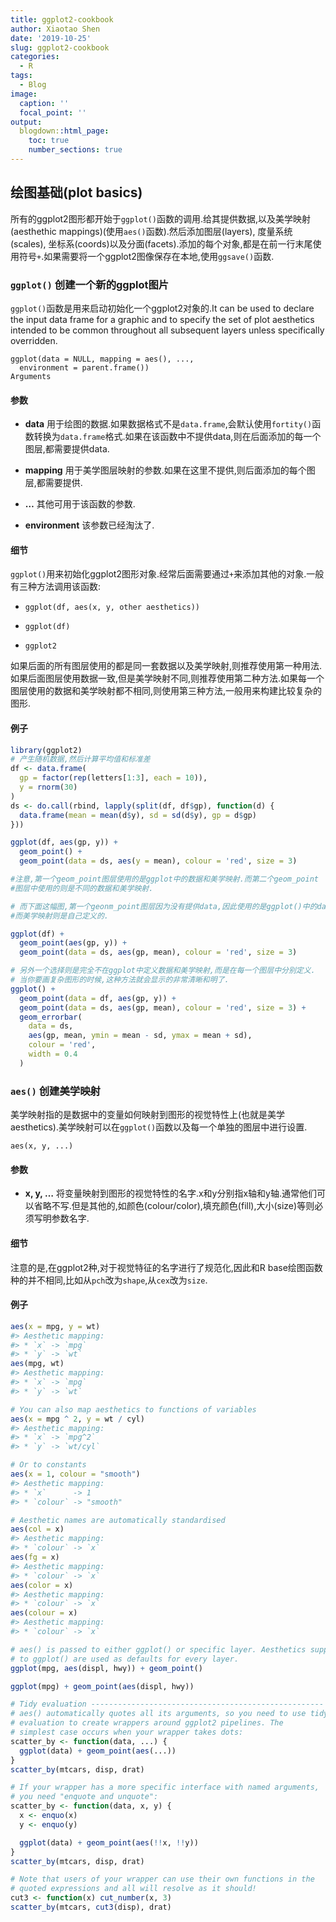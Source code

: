 ```yaml
---
title: ggplot2-cookbook
author: Xiaotao Shen
date: '2019-10-25'
slug: ggplot2-cookbook
categories:
  - R
tags:
  - Blog
image:
  caption: ''
  focal_point: ''
output:
  blogdown::html_page:
    toc: true
    number_sections: true
---
```


## 绘图基础(plot basics)

所有的ggplot2图形都开始于`ggplot()`函数的调用.给其提供数据,以及美学映射(aesthethic mappings)(使用`aes()`函数).然后添加图层(layers), 度量系统(scales), 坐标系(coords)以及分面(facets).添加的每个对象,都是在前一行末尾使用符号`+`.如果需要将一个ggplot2图像保存在本地,使用`ggsave()`函数.

### `ggplot()` 创建一个新的ggplot图片

`ggplot()`函数是用来启动初始化一个ggplot2对象的.It can be used to declare the input data frame for a graphic and to specify the set of plot aesthetics intended to be common throughout all subsequent layers unless specifically overridden.

```
ggplot(data = NULL, mapping = aes(), ...,
  environment = parent.frame())
Arguments
```

#### 参数

* **data** 用于绘图的数据.如果数据格式不是`data.frame`,会默认使用`fortity()`函数转换为`data.frame`格式.如果在该函数中不提供data,则在后面添加的每一个图层,都需要提供data.

* **mapping** 用于美学图层映射的参数.如果在这里不提供,则后面添加的每个图层,都需要提供.

* **...** 其他可用于该函数的参数.

* **environment** 该参数已经淘汰了.

#### 细节

`ggplot()`用来初始化ggplot2图形对象.经常后面需要通过`+`来添加其他的对象.一般有三种方法调用该函数:

* `ggplot(df, aes(x, y, other aesthetics))`

* `ggplot(df)`

* `ggplot2`

如果后面的所有图层使用的都是同一套数据以及美学映射,则推荐使用第一种用法.如果后面图层使用数据一致,但是美学映射不同,则推荐使用第二种方法.如果每一个图层使用的数据和美学映射都不相同,则使用第三种方法,一般用来构建比较复杂的图形.

#### 例子

```r
library(ggplot2)
# 产生随机数据,然后计算平均值和标准差
df <- data.frame(
  gp = factor(rep(letters[1:3], each = 10)),
  y = rnorm(30)
)
ds <- do.call(rbind, lapply(split(df, df$gp), function(d) {
  data.frame(mean = mean(d$y), sd = sd(d$y), gp = d$gp)
}))

ggplot(df, aes(gp, y)) +
  geom_point() +
  geom_point(data = ds, aes(y = mean), colour = 'red', size = 3)

#注意,第一个geom_point图层使用的是ggplot中的数据和美学映射.而第二个geom_point
#图层中使用的则是不同的数据和美学映射.

# 而下面这幅图,第一个geonm_point图层因为没有提供data,因此使用的是ggplot()中的data,
#而美学映射则是自己定义的.

ggplot(df) +
  geom_point(aes(gp, y)) +
  geom_point(data = ds, aes(gp, mean), colour = 'red', size = 3)

# 另外一个选择则是完全不在ggplot中定义数据和美学映射,而是在每一个图层中分别定义.
# 当你要画复杂图形的时候,这种方法就会显示的非常清晰和明了.
ggplot() +
  geom_point(data = df, aes(gp, y)) +
  geom_point(data = ds, aes(gp, mean), colour = 'red', size = 3) +
  geom_errorbar(
    data = ds,
    aes(gp, mean, ymin = mean - sd, ymax = mean + sd),
    colour = 'red',
    width = 0.4
  )

```

### `aes()` 创建美学映射

美学映射指的是数据中的变量如何映射到图形的视觉特性上(也就是美学aesthetics).美学映射可以在`ggplot()`函数以及每一个单独的图层中进行设置.

`aes(x, y, ...)`

#### 参数

* **x, y, ...** 将变量映射到图形的视觉特性的名字.x和y分别指x轴和y轴.通常他们可以省略不写.但是其他的,如颜色(colour/color),填充颜色(fill),大小(size)等则必须写明参数名字.

#### 细节

注意的是,在ggplot2种,对于视觉特征的名字进行了规范化,因此和R base绘图函数种的并不相同,比如从`pch`改为`shape`,从`cex`改为`size`.

#### 例子

```r
aes(x = mpg, y = wt)
#> Aesthetic mapping: 
#> * `x` -> `mpg`
#> * `y` -> `wt`
aes(mpg, wt)
#> Aesthetic mapping: 
#> * `x` -> `mpg`
#> * `y` -> `wt`

# You can also map aesthetics to functions of variables
aes(x = mpg ^ 2, y = wt / cyl)
#> Aesthetic mapping: 
#> * `x` -> `mpg^2`
#> * `y` -> `wt/cyl`

# Or to constants
aes(x = 1, colour = "smooth")
#> Aesthetic mapping: 
#> * `x`      -> 1
#> * `colour` -> "smooth"

# Aesthetic names are automatically standardised
aes(col = x)
#> Aesthetic mapping: 
#> * `colour` -> `x`
aes(fg = x)
#> Aesthetic mapping: 
#> * `colour` -> `x`
aes(color = x)
#> Aesthetic mapping: 
#> * `colour` -> `x`
aes(colour = x)
#> Aesthetic mapping: 
#> * `colour` -> `x`

# aes() is passed to either ggplot() or specific layer. Aesthetics supplied
# to ggplot() are used as defaults for every layer.
ggplot(mpg, aes(displ, hwy)) + geom_point()

ggplot(mpg) + geom_point(aes(displ, hwy))

# Tidy evaluation ----------------------------------------------------
# aes() automatically quotes all its arguments, so you need to use tidy
# evaluation to create wrappers around ggplot2 pipelines. The
# simplest case occurs when your wrapper takes dots:
scatter_by <- function(data, ...) {
  ggplot(data) + geom_point(aes(...))
}
scatter_by(mtcars, disp, drat)

# If your wrapper has a more specific interface with named arguments,
# you need "enquote and unquote":
scatter_by <- function(data, x, y) {
  x <- enquo(x)
  y <- enquo(y)

  ggplot(data) + geom_point(aes(!!x, !!y))
}
scatter_by(mtcars, disp, drat)

# Note that users of your wrapper can use their own functions in the
# quoted expressions and all will resolve as it should!
cut3 <- function(x) cut_number(x, 3)
scatter_by(mtcars, cut3(disp), drat)
```


